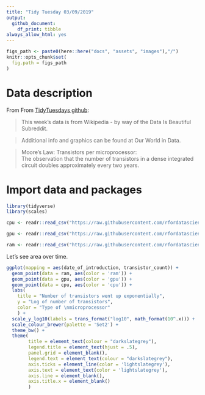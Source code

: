 ```yaml
---
title: "Tidy Tuesday 03/09/2019"
output:
  github_document: 
    df_print: tibble
always_allow_html: yes
---
```


```r
figs_path <- paste0(here::here("docs", "assets", "images"),"/")
knitr::opts_chunk$set(
  fig.path = figs_path
)
```

# Data description

From From [TidyTuesdays github](https://github.com/rfordatascience/tidytuesday/tree/master/data/2019/2019-09-03):

>This week's data is from Wikipedia - by way of the Data Is Beautiful Subreddit.

>Additional info and graphics can be found at Our World in Data.

>Moore's Law: Transistors per microprocessor:    
>The observation that the number of transistors in a dense integrated circuit doubles approximately every two years.

# Import data and packages

```r
library(tidyverse)
library(scales)

cpu <- readr::read_csv("https://raw.githubusercontent.com/rfordatascience/tidytuesday/master/data/2019/2019-09-03/cpu.csv")

gpu <- readr::read_csv("https://raw.githubusercontent.com/rfordatascience/tidytuesday/master/data/2019/2019-09-03/gpu.csv")

ram <- readr::read_csv("https://raw.githubusercontent.com/rfordatascience/tidytuesday/master/data/2019/2019-09-03/ram.csv")

```

Let's see area over time.

```r

ggplot(mapping = aes(date_of_introduction, transistor_count)) + 
  geom_point(data = ram, aes(color = 'ram')) + 
  geom_point(data = gpu, aes(color = 'gpu')) +
  geom_point(data = cpu, aes(color = 'cpu')) + 
  labs(
    title = "Number of transistors went up exponentially",
    y = "Log of number of transistors",
    color = "Type of \nmicroprocessor"
    ) +
  scale_y_log10(labels = trans_format("log10", math_format(10^.x))) + 
  scale_colour_brewer(palette = 'Set2') +
  theme_bw() +
  theme(
        title = element_text(colour = "darkslategrey"),
        legend.title = element_text(hjust = .5),
        panel.grid = element_blank(),
        legend.text = element_text(colour = "darkslategrey"),
        axis.ticks = element_line(color = 'lightslategrey'),
        axis.text = element_text(color = 'lightslategrey'),
        axis.line = element_blank(),
        axis.title.x = element_blank()
        )
```


